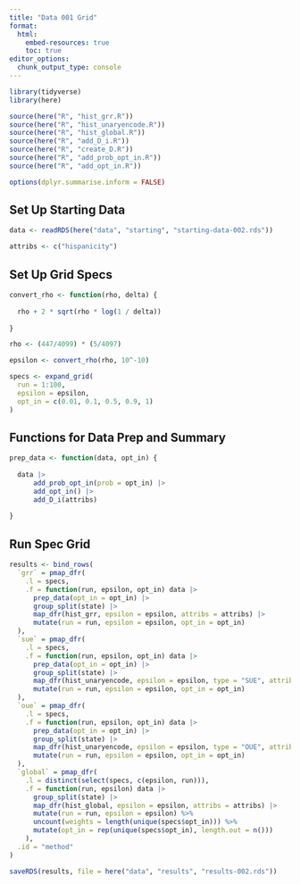 ```yaml
---
title: "Data 001 Grid"
format: 
  html:
    embed-resources: true
    toc: true
editor_options: 
  chunk_output_type: console
---
```


```r
library(tidyverse)
library(here)

source(here("R", "hist_grr.R"))
source(here("R", "hist_unaryencode.R"))
source(here("R", "hist_global.R"))
source(here("R", "add_D_i.R"))
source(here("R", "create_D.R"))
source(here("R", "add_prob_opt_in.R"))
source(here("R", "add_opt_in.R"))

options(dplyr.summarise.inform = FALSE)
```

## Set Up Starting Data

```r
data <- readRDS(here("data", "starting", "starting-data-002.rds"))

attribs <- c("hispanicity")
```

## Set Up Grid Specs

```r
convert_rho <- function(rho, delta) {
  
  rho + 2 * sqrt(rho * log(1 / delta))
  
}

rho <- (447/4099) * (5/4097)

epsilon <- convert_rho(rho, 10^-10)

```

```r
specs <- expand_grid(
  run = 1:100, 
  epsilon = epsilon,
  opt_in = c(0.01, 0.1, 0.5, 0.9, 1)
)
```

## Functions for Data Prep and Summary

```r
prep_data <- function(data, opt_in) {
  
  data |>
      add_prob_opt_in(prob = opt_in) |>
      add_opt_in() |>
      add_D_i(attribs)
  
}
```

## Run Spec Grid

```r
results <- bind_rows(
  `grr` = pmap_dfr(
    .l = specs,
    .f = function(run, epsilon, opt_in) data |>
      prep_data(opt_in = opt_in) |>
      group_split(state) |>
      map_dfr(hist_grr, epsilon = epsilon, attribs = attribs) |>
      mutate(run = run, epsilon = epsilon, opt_in = opt_in)
  ),
  `sue` = pmap_dfr(
    .l = specs,
    .f = function(run, epsilon, opt_in) data |>
      prep_data(opt_in = opt_in) |>
      group_split(state) |>
      map_dfr(hist_unaryencode, epsilon = epsilon, type = "SUE", attribs = attribs) |>
      mutate(run = run, epsilon = epsilon, opt_in = opt_in)
  ),
  `oue` = pmap_dfr(
    .l = specs,
    .f = function(run, epsilon, opt_in) data |>
      prep_data(opt_in = opt_in) |>      
      group_split(state) |>
      map_dfr(hist_unaryencode, epsilon = epsilon, type = "OUE", attribs = attribs) |>
      mutate(run = run, epsilon = epsilon, opt_in = opt_in)
  ),
  `global` = pmap_dfr(
    .l = distinct(select(specs, c(epsilon, run))),
    .f = function(run, epsilon) data |>
      group_split(state) |>
      map_dfr(hist_global, epsilon = epsilon, attribs = attribs) |>
      mutate(run = run, epsilon = epsilon) %>%
      uncount(weights = length(unique(specs$opt_in))) %>% 
      mutate(opt_in = rep(unique(specs$opt_in), length.out = n()))
    ),
  .id = "method"
)

saveRDS(results, file = here("data", "results", "results-002.rds"))
```
